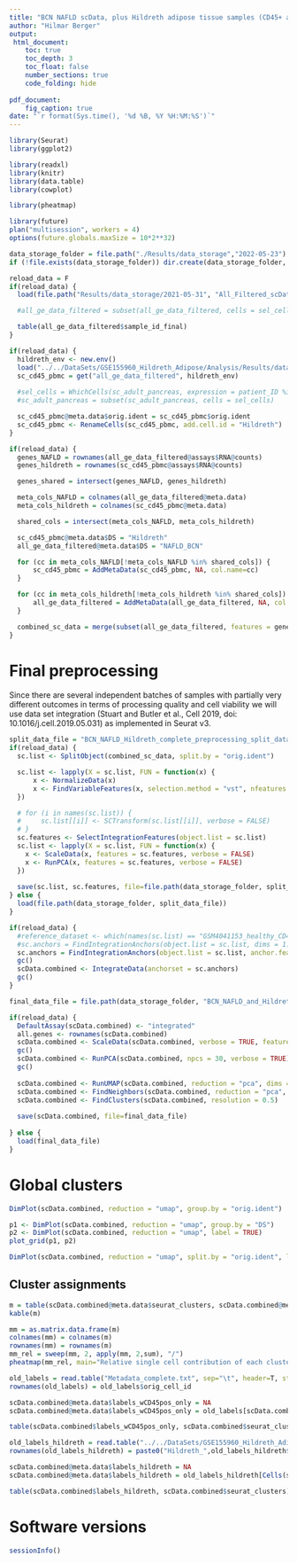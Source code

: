 ```yaml
---
title: "BCN NAFLD scData, plus Hildreth adipose tissue samples (CD45+ and CD45-) et al. - Preprocessing"
author: "Hilmar Berger"
output: 
 html_document:
    toc: true
    toc_depth: 3
    toc_float: false
    number_sections: true
    code_folding: hide
    
pdf_document:
    fig_caption: true
date: "`r format(Sys.time(), '%d %B, %Y %H:%M:%S')`"
---
```


```r
library(Seurat)
library(ggplot2)

library(readxl)
library(knitr)
library(data.table)
library(cowplot)

library(pheatmap)

library(future)
plan("multisession", workers = 4)
options(future.globals.maxSize = 10*2**32)

data_storage_folder = file.path("./Results/data_storage","2022-05-23")
if (!file.exists(data_storage_folder)) dir.create(data_storage_folder, recursive=T)

```

```r
reload_data = F
if(reload_data) {
  load(file.path("Results/data_storage/2021-05-31", "All_Filtered_scData.Rdata"))

  #all_ge_data_filtered = subset(all_ge_data_filtered, cells = sel_cells)

  table(all_ge_data_filtered$sample_id_final)
}
```


```r
if(reload_data) {
  hildreth_env <- new.env()
  load("../../DataSets/GSE155960_Hildreth_Adipose/Analysis/Results/data_storage/2022-05-16/All_Filtered_scData.Rdata", hildreth_env)
  sc_cd45_pbmc = get("all_ge_data_filtered", hildreth_env)
  
  #sel_cells = WhichCells(sc_adult_pancreas, expression = patient_ID %in% c("AGBR024"))
  #sc_adult_pancreas = subset(sc_adult_pancreas, cells = sel_cells)

  sc_cd45_pbmc@meta.data$orig.ident = sc_cd45_pbmc$orig.ident
  sc_cd45_pbmc <- RenameCells(sc_cd45_pbmc, add.cell.id = "Hildreth")
}
```

```r
if(reload_data) {
  genes_NAFLD = rownames(all_ge_data_filtered@assays$RNA@counts)
  genes_hildreth = rownames(sc_cd45_pbmc@assays$RNA@counts)

  genes_shared = intersect(genes_NAFLD, genes_hildreth)

  meta_cols_NAFLD = colnames(all_ge_data_filtered@meta.data)
  meta_cols_hildreth = colnames(sc_cd45_pbmc@meta.data)

  shared_cols = intersect(meta_cols_NAFLD, meta_cols_hildreth)

  sc_cd45_pbmc@meta.data$DS = "Hildreth"
  all_ge_data_filtered@meta.data$DS = "NAFLD_BCN"

  for (cc in meta_cols_NAFLD[!meta_cols_NAFLD %in% shared_cols]) {
      sc_cd45_pbmc = AddMetaData(sc_cd45_pbmc, NA, col.name=cc)
  }

  for (cc in meta_cols_hildreth[!meta_cols_hildreth %in% shared_cols]) {
      all_ge_data_filtered = AddMetaData(all_ge_data_filtered, NA, col.name=cc)
  }

  combined_sc_data = merge(subset(all_ge_data_filtered, features = genes_shared), subset(sc_cd45_pbmc, features = genes_shared))
}

```


# Final preprocessing

Since there are several independent batches of samples with partially very different outcomes in terms of processing quality and cell viability we will use data set integration (Stuart and Butler et al., Cell 2019, doi: 10.1016/j.cell.2019.05.031) as implemented in Seurat v3.


```r
split_data_file = "BCN_NAFLD_Hildreth_complete_preprocessing_split_data.Rdata"
if(reload_data) {
  sc.list <- SplitObject(combined_sc_data, split.by = "orig.ident")

  sc.list <- lapply(X = sc.list, FUN = function(x) {
      x <- NormalizeData(x)
      x <- FindVariableFeatures(x, selection.method = "vst", nfeatures = 2000)
  })

  # for (i in names(sc.list)) {
  #     sc.list[[i]] <- SCTransform(sc.list[[i]], verbose = FALSE)
  # }
  sc.features <- SelectIntegrationFeatures(object.list = sc.list)
  sc.list <- lapply(X = sc.list, FUN = function(x) {
    x <- ScaleData(x, features = sc.features, verbose = FALSE)
    x <- RunPCA(x, features = sc.features, verbose = FALSE)
  })
  
  save(sc.list, sc.features, file=file.path(data_storage_folder, split_data_file ) )
} else {
  load(file.path(data_storage_folder, split_data_file))
}
```


```r
if(reload_data) {
  #reference_dataset <- which(names(sc.list) == "GSM4041153_healthy_CD45+")
  #sc.anchors = FindIntegrationAnchors(object.list = sc.list, dims = 1:20, reference= reference_dataset)
  sc.anchors = FindIntegrationAnchors(object.list = sc.list, anchor.features = sc.features, reduction = "rpca")
  gc()
  scData.combined <- IntegrateData(anchorset = sc.anchors)
  gc()  
}

```


<!-- ```{r} -->
<!-- reference_dataset <- which(names(sc.list) == "AGBR024_tail") -->

<!-- sc.anchors <- FindIntegrationAnchors(object.list = sc.list, normalization.method = "SCT",  -->
<!--     anchor.features = sc.features, reference = reference_dataset) -->
<!-- scData.combined <- IntegrateData(anchorset = sc.anchors, normalization.method = "SCT") -->

<!-- ``` -->


```r
final_data_file = file.path(data_storage_folder, "BCN_NAFLD_and_Hildreth_complete.combined.RData")

if(reload_data) {
  DefaultAssay(scData.combined) <- "integrated"
  all.genes <- rownames(scData.combined)
  scData.combined <- ScaleData(scData.combined, verbose = TRUE, features = all.genes)
  gc()
  scData.combined <- RunPCA(scData.combined, npcs = 30, verbose = TRUE)
  gc()
  
  scData.combined <- RunUMAP(scData.combined, reduction = "pca", dims = 1:30)
  scData.combined <- FindNeighbors(scData.combined, reduction = "pca", dims = 1:30)
  scData.combined <- FindClusters(scData.combined, resolution = 0.5)  
  
  save(scData.combined, file=final_data_file)
  
} else {
  load(final_data_file)
}
```

# Global clusters

```r
DimPlot(scData.combined, reduction = "umap", group.by = "orig.ident")

p1 <- DimPlot(scData.combined, reduction = "umap", group.by = "DS")
p2 <- DimPlot(scData.combined, reduction = "umap", label = TRUE)
plot_grid(p1, p2)

DimPlot(scData.combined, reduction = "umap", split.by = "orig.ident", label = T)
```

## Cluster assignments

```r
m = table(scData.combined@meta.data$seurat_clusters, scData.combined@meta.data$orig.ident)
kable(m)
```


```r
mm = as.matrix.data.frame(m)
colnames(mm) = colnames(m)
rownames(mm) = rownames(m)
mm_rel = sweep(mm, 2, apply(mm, 2,sum), "/")
pheatmap(mm_rel, main="Relative single cell contribution of each cluster to condition totals")
```

```r
old_labels = read.table("Metadata_complete.txt", sep="\t", header=T, stringsAsFactors = F)
rownames(old_labels) = old_labels$orig_cell_id

scData.combined@meta.data$labels_wCD45pos_only = NA
scData.combined@meta.data$labels_wCD45pos_only = old_labels[scData.combined$orig_cell_id, "cluster_label"]

table(scData.combined$labels_wCD45pos_only, scData.combined$seurat_clusters)
```

```r
old_labels_hildreth = read.table("../../DataSets/GSE155960_Hildreth_Adipose/Analysis/Metadata_Hildreth_no_integration.txt", sep="\t", header=T, stringsAsFactors = F)
rownames(old_labels_hildreth) = paste0("Hildreth_",old_labels_hildreth$cell_id)

scData.combined@meta.data$labels_hildreth = NA
scData.combined@meta.data$labels_hildreth = old_labels_hildreth[Cells(scData.combined), "cluster_label"]

table(scData.combined$labels_hildreth, scData.combined$seurat_clusters)

```


# Software versions

```r
sessionInfo()
```

